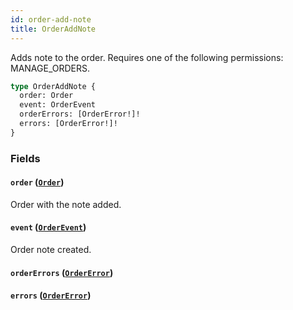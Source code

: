 ```yaml
---
id: order-add-note
title: OrderAddNote
---
```


Adds note to the order. Requires one of the following permissions: MANAGE_ORDERS.

```graphql
type OrderAddNote {
  order: Order
  event: OrderEvent
  orderErrors: [OrderError!]!
  errors: [OrderError!]!
}
```

### Fields

#### `order` ([`Order`](../../../developer/api-reference/objects/order))

Order with the note added.

#### `event` ([`OrderEvent`](../../../developer/api-reference/objects/order-event))

Order note created.

#### `orderErrors` ([`OrderError`](../../../developer/api-reference/objects/order-error))

#### `errors` ([`OrderError`](../../../developer/api-reference/objects/order-error))
